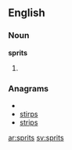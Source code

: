 ==English==

===Noun===
'''sprits'''

# {{plural of|[[sprit]]}}

===Anagrams===
* {{alphagram|iprsst}}
* [[stirps#English|stirps]]
* [[strips#English|strips]]

[[ar:sprits]]
[[sv:sprits]]